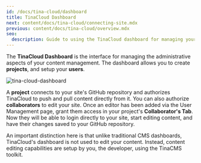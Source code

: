 ```yaml
---
id: /docs/tina-cloud/dashboard
title: TinaCloud Dashboard
next: content/docs/tina-cloud/connecting-site.mdx
previous: content/docs/tina-cloud/overview.mdx
seo:
  description: Guide to using the TinaCloud dashboard for managing your sites, users, and content workflows in a centralized interface
---
```


The **TinaCloud Dashboard** is the interface for managing the administrative aspects of your content management. The dashboard allows you to create **projects**, and setup your **users**.

![tina-cloud-dashboard](/img/docs/tina-cloud/overview.png)

A **project** connects to your site's GitHub repository and authorizes TinaCloud to push and pull content directly from it. You can also authorize **collaborators** to edit your site. Once an editor has been added via the User Management page, grant them access in your project's **Collaborator's Tab**. Now they will be able to login directly to your site, start editing content, and have their changes saved to your GitHub repository.

An important distinction here is that unlike traditional CMS dashboards, TinaCloud's dashboard is not used to edit your content. Instead, content editing capabilities are setup by you, the developer, using the TinaCMS toolkit.
